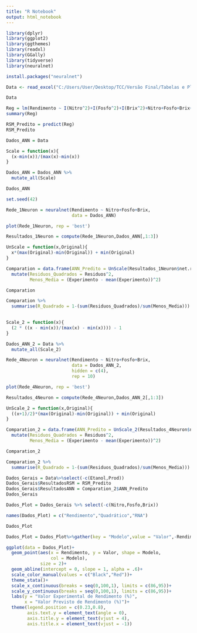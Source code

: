 ---
title: "R Notebook"
output: html_notebook
---

```{r}

library(dplyr)
library(ggplot2)
library(ggthemes)
library(readxl)
library(GGally)
library(tidyverse)
library(neuralnet)

```

```{r}

install.packages("neuralnet")

```

```{r}

Data <- read_excel("C:/Users/User/Desktop/TCC/Versão Final/Tabelas e Planilhas.xlsx")

Data


```

```{r}

Reg = lm(Rendimento ~ I(Nitro^2)+I(Fosfo^2)+I(Brix^2)+Nitro+Fosfo+Brix+Nitro:Fosfo+Nitro:Brix+Brix:Fosfo, data = Data)
summary(Reg)

```

```{r}

RSM_Predito = predict(Reg)
RSM_Predito

```

```{r}

Dados_ANN = Data

Scale = function(x){
  (x-min(x))/(max(x)-min(x))
}

Dados_ANN = Dados_ANN %>%
  mutate_all(Scale)

Dados_ANN

```

```{r}

set.seed(42)

Rede_1Neuron = neuralnet(Rendimento ~ Nitro+Fosfo+Brix,
                         data = Dados_ANN)

plot(Rede_1Neuron, rep = 'best')

```

```{r}

Resultados_1Neuron = compute(Rede_1Neuron,Dados_ANN[,1:3])

UnScale = function(x,Original){
  x*(max(Original)-min(Original)) + min(Original)
}

Comparation = data.frame(ANN_Predito = UnScale(Resultados_1Neuron$net.result, Original = Data$Rendimento), Experimento = Data$Rendimento)%>% mutate(Residuos = ANN_Predito - Experimento)%>%
  mutate(Residuos_Quadrados = Residuos^2,
         Menos_Media = (Experimento - mean(Experimento))^2)

Comparation

```

```{r}

Comparation %>%
  summarise(R_Quadrado = 1-(sum(Residuos_Quadrados)/sum(Menos_Media)))
  
```

```{r}

Scale_2 = function(x){
  (2 * ((x - min(x))/(max(x) - min(x)))) - 1
}

Dados_ANN_2 = Data %>%
  mutate_all(Scale_2)

Rede_4Neuron = neuralnet(Rendimento ~ Nitro+Fosfo+Brix,
                         data = Dados_ANN_2,
                         hidden = c(4),
                         rep = 10)

plot(Rede_4Neuron, rep = 'best')

```

```{r}

Resultados_4Neuron = compute(Rede_4Neuron,Dados_ANN_2[,1:3])

UnScale_2 = function(x,Original){
  ((x+1)/2)*(max(Original)-min(Original)) + min(Original)
}

Comparation_2 = data.frame(ANN_Predito = UnScale_2(Resultados_4Neuron$net.result, Original = Data$Rendimento), Experimento = Data$Rendimento)%>% mutate(Residuos = ANN_Predito - Experimento)%>%
  mutate(Residuos_Quadrados = Residuos^2,
         Menos_Media = (Experimento - mean(Experimento))^2)

Comparation_2

```

```{r}

Comparation_2 %>%
  summarise(R_Quadrado = 1-(sum(Residuos_Quadrados)/sum(Menos_Media)))

```

```{r}

Dados_Gerais = Data%>%select(-c(Etanol,Prod))
Dados_Gerais$ResultadosRSM = RSM_Predito
Dados_Gerais$ResultadosANN = Comparation_2$ANN_Predito
Dados_Gerais

```

```{r}

Dados_Plot = Dados_Gerais %>% select(-c(Nitro,Fosfo,Brix))

names(Dados_Plot) = c("Rendimento","Quadrático","RNA")

Dados_Plot

```

```{r}

Dados_Plot = Dados_Plot%>%gather(key = "Modelo",value = "Valor",-Rendimento)

```

```{r}

ggplot(data = Dados_Plot)+
  geom_point(aes(x = Rendimento, y = Valor, shape = Modelo,
                 col = Modelo),
             size = 2)+
  geom_abline(intercept = 0, slope = 1, alpha = .6)+
  scale_color_manual(values = c("Black","Red"))+
  theme_stata()+
  scale_x_continuous(breaks = seq(0,100,1), limits = c(86,95))+
  scale_y_continuous(breaks = seq(0,100,1), limits = c(86,95))+
  labs(y = "Valor Experimental de Rendimento (%)",
       x = "Valor Previsto de Rendimento (%)")+
  theme(legend.position = c(0.23,0.8),
        axis.text.y = element_text(angle = 0),
        axis.title.y = element_text(vjust = 4),
        axis.title.x = element_text(vjust = -1))
  

```
